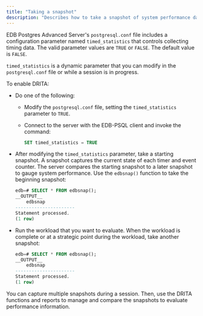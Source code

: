 ```yaml
---
title: "Taking a snapshot"
description: "Describes how to take a snapshot of system performance data"
---
```


<div id="configuring_and_using_DRITA" class="registered_link"></div>

EDB Postgres Advanced Server's `postgresql.conf` file includes a configuration parameter named `timed_statistics` that controls collecting timing data. The valid parameter values are `TRUE` or `FALSE`. The default value is `FALSE`.

`timed_statistics` is a dynamic parameter that you can modify in the `postgresql.conf` file or while a session is in progress. 

To enable DRITA: 

- Do one of the following:

   -  Modify the `postgresql.conf` file, setting the `timed_statistics` parameter to `TRUE`.

   -  Connect to the server with the EDB-PSQL client and invoke the command:

      ```sql
      SET timed_statistics = TRUE
      ```

- After modifying the `timed_statistics` parameter, take a starting snapshot. A snapshot captures the current state of each timer and event counter. The server compares the starting snapshot to a later snapshot to gauge system performance. Use the `edbsnap()` function to take the beginning snapshot:

   ```sql
   edb=# SELECT * FROM edbsnap();
   __OUTPUT__
       edbsnap
   ----------------------
   Statement processed.
   (1 row)
   ```

- Run the workload that you want to evaluate. When the workload is complete or at a strategic point during the workload, take another snapshot:

   ```sql
   edb=# SELECT * FROM edbsnap();
   __OUTPUT__
       edbsnap
   ----------------------
   Statement processed.
   (1 row)
   ```

You can capture multiple snapshots during a session. Then, use the DRITA functions and reports to manage and compare the snapshots to evaluate performance information.

<div id="DRITA_functions" class="registered_link"></div>
